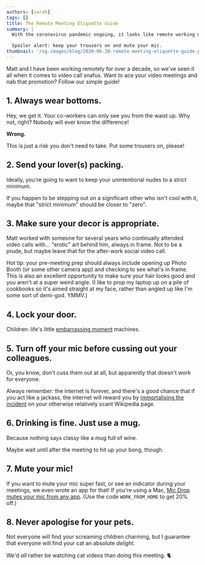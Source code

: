 ```yaml
---
authors: [sarah]
tags: []
title: The Remote Meeting Etiquette Guide
summary: |
  With the coronavirus pandemic ongoing, it looks like remote working may be here to stay—which means lots and lots of Zoom meetings. Since video calling is our new normal, it’s time we had an etiquette guide for our post-COVID world.

  Spoiler alert: keep your trousers on and mute your mic.
thumbnail: '/og-images/blog/2020-06-30-remote-meeting-etiquette-guide.png'
---
```



<DecorativeImage
  alt="Octopus Think present: The Remote Meeting Etiquette Guide. How to ace your Zoom calls &amp; keep your pants on."
  image="remote-meeting-etiquette-guide.png"
/>

Matt and I have been working remotely for over a decade, so we've seen it all when it comes to video call snafus. Want to ace your video meetings and nab that promotion? Follow our simple guide!

## 1. Always wear bottoms.

Hey, we get it. Your co-workers can only see you from the waist up. Why not, right? Nobody will ever know the difference!

**Wrong.**

<Tweet tweetLink="https://twitter.com/grahamorama/status/1255108155182329859" />

This is just a risk you don't need to take. Put some trousers on, please!

## 2. Send your lover(s) packing.

Ideally, you're going to want to keep your unintentional nudes to a strict minimum.

<Tweet tweetLink="https://twitter.com/nandorvila/status/1255223788402290694" />

If you happen to be stepping out on a significant other who isn't cool with it, maybe that "strict minimum" should be closer to "zero".

## 3. Make sure your decor is appropriate.

Matt worked with someone for several years who continually attended video calls with… "erotic" art behind him, always in frame. Not to be a prude, but maybe leave that for the after-work social video call.

<Tweet tweetLink="https://twitter.com/GarethBarlow/status/1240240077466460162" />

Hot tip: your pre-meeting prep should always include opening up Photo Booth (or some other camera app) and checking to see what's in frame. This is also an excellent opportunity to make sure your hair looks good and you aren't at a super weird angle. (I like to prop my laptop up on a pile of cookbooks so it's aimed straight at my face, rather than angled up like I'm some sort of demi-god. YMMV.)

## 4. Lock your door.

Children: life's little [embarrassing moment](<(https://www.theguardian.com/media/video/2017/mar/10/bbc-correspondent-interrupted-by-his-children-live-on-air-video)>) machines.

<Tweet tweetLink="https://twitter.com/WBJenna/status/1240033400720941058" />

## 5. Turn off your mic before cussing out your colleagues.

Or, you know, don't cuss them out at all, but apparently that doesn't work for everyone.

<Tweet tweetLink="https://twitter.com/kate_day/status/1253020536524939265" />

Always remember: the internet is forever, and there's a good chance that if you act like a jackass, the internet will reward you by [immortalising the incident](https://en.wikipedia.org/wiki/Vaughan_Gething#Zoom_incident) on your otherwise relatively scant Wikipedia page.

## 6. Drinking is fine. Just use a mug.

Because nothing says classy like a mug full of wine.

<Tweet tweetLink="https://twitter.com/ZoomFail/status/1242488344623353856" />

Maybe wait until after the meeting to hit up your bong, though.

## 7. Mute your mic!

<Tweet tweetLink="https://twitter.com/jtkemper/status/1244614731622764544" />

If you want to mute your mic super fast, or see an indicator during your meetings, we even wrote an app for that! If you're using a Mac, [Mic Drop mutes your mic from any app](https://getmicdrop.com/?coupon=WORK_FROM_HOME). (Use the code `WORK_FROM_HOME` to get 20% off.)

## 8. Never apologise for your pets.

Not everyone will find your screaming children charming, but I guarantee that everyone will find your cat an absolute _delight_.

<Tweet tweetLink="https://twitter.com/ruzkin/status/1243295021584924672" />

We'd _all_ rather be watching cat videos than doing this meeting. 🐈
